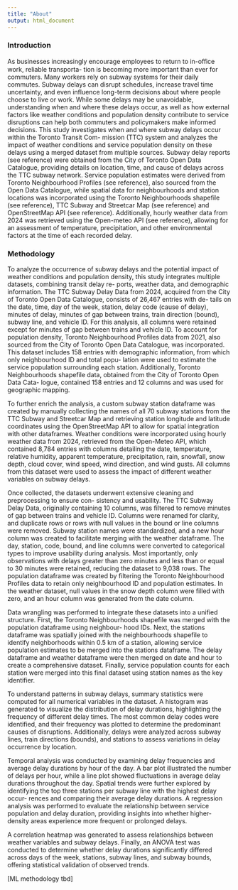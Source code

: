 ```yaml
---
title: "About"
output: html_document
---
```


### Introduction

As businesses increasingly encourage employees to return to in-oﬀice work, reliable transporta- tion is becoming more important than ever for commuters. Many workers rely on subway systems for their daily commutes. Subway delays can disrupt schedules, increase travel time uncertainty, and even influence long-term decisions about where people choose to live or work. While some delays may be unavoidable, understanding when and where these delays occur, as well as how external factors like weather conditions and population density contribute to service disruptions can help both commuters and policymakers make informed decisions.
This study investigates when and where subway delays occur within the Toronto Transit Com- mission (TTC) system and analyzes the impact of weather conditions and service population density on these delays using a merged dataset from multiple sources. Subway delay reports (see reference) were obtained from the City of Toronto Open Data Catalogue, providing details on location, time, and cause of delays across the TTC subway network. Service population estimates were derived from Toronto Neighbourhood Profiles (see reference), also sourced from the Open Data Catalogue, while spatial data for neighbourhoods and station locations was incorporated using the Toronto Neighbourhoods shapefile (see reference), TTC Subway and Streetcar Map (see reference) and OpenStreetMap API (see reference). Additionally, hourly weather data from 2024 was retrieved using the Open-meteo API (see reference), allowing for an assessment of temperature, precipitation, and other environmental factors at the time of each recorded delay.

### Methodology

To analyze the occurrence of subway delays and the potential impact of weather conditions and population density, this study integrates multiple datasets, combining transit delay re- ports, weather data, and demographic information. The TTC Subway Delay Data from 2024, acquired from the City of Toronto Open Data Catalogue, consists of 26,467 entries with de- tails on the date, time, day of the week, station, delay code (cause of delay), minutes of delay, minutes of gap between trains, train direction (bound), subway line, and vehicle ID. For this analysis, all columns were retained except for minutes of gap between trains and vehicle ID. To account for population density, Toronto Neighbourhood Profiles data from 2021, also sourced from the City of Toronto Open Data Catalogue, was incorporated. This dataset includes 158 entries with demographic information, from which only neighbourhood ID and total popu- lation were used to estimate the service population surrounding each station. Additionally, Toronto Neighbourhoods shapefile data, obtained from the City of Toronto Open Data Cata- logue, contained 158 entries and 12 columns and was used for geographic mapping.

To further enrich the analysis, a custom subway station dataframe was created by manually collecting the names of all 70 subway stations from the TTC Subway and Streetcar Map and retrieving station longitude and latitude coordinates using the OpenStreetMap API to allow for spatial integration with other dataframes. Weather conditions were incorporated using hourly weather data from 2024, retrieved from the Open-Meteo API, which contained 8,784 entries with columns detailing the date, temperature, relative humidity, apparent temperature, precipitation, rain, snowfall, snow depth, cloud cover, wind speed, wind direction, and wind gusts. All columns from this dataset were used to assess the impact of different weather variables on subway delays.

Once collected, the datasets underwent extensive cleaning and preprocessing to ensure con- sistency and usability. The TTC Subway Delay Data, originally containing 10 columns, was filtered to remove minutes of gap between trains and vehicle ID. Columns were renamed for clarity, and duplicate rows or rows with null values in the bound or line columns were removed. Subway station names were standardized, and a new hour column was created to facilitate merging with the weather dataframe. The day, station, code, bound, and line columns were converted to categorical types to improve usability during analysis. Most importantly, only observations with delays greater than zero minutes and less than or equal to 30 minutes were retained, reducing the dataset to 9,038 rows. The population dataframe was created by filtering the Toronto Neighbourhood Profiles data to retain only neighbourhood ID and population estimates. In the weather dataset, null values in the snow depth column were filled with zero, and an hour column was generated from the date column.

Data wrangling was performed to integrate these datasets into a unified structure. First, the Toronto Neighbourhoods shapefile was merged with the population dataframe using neighbour- hood IDs. Next, the stations dataframe was spatially joined with the neighbourhoods shapefile to identify neighborhoods within 0.5 km of a station, allowing service population estimates to be merged into the stations dataframe. The delay dataframe and weather dataframe were then merged on date and hour to create a comprehensive dataset. Finally, service population counts for each station were merged into this final dataset using station names as the key identifier.

To understand patterns in subway delays, summary statistics were computed for all numerical variables in the dataset. A histogram was generated to visualize the distribution of delay durations, highlighting the frequency of different delay times. The most common delay codes were identified, and their frequency was plotted to determine the predominant causes of disruptions. Additionally, delays were analyzed across subway lines, train directions (bounds), and stations to assess variations in delay occurrence by location.

Temporal analysis was conducted by examining delay frequencies and average delay durations by hour of the day. A bar plot illustrated the number of delays per hour, while a line plot showed fluctuations in average delay durations throughout the day. Spatial trends were further explored by identifying the top three stations per subway line with the highest delay occur- rences and comparing their average delay durations. A regression analysis was performed to evaluate the relationship between service population and delay duration, providing insights into whether higher-density areas experience more frequent or prolonged delays.

A correlation heatmap was generated to assess relationships between weather variables and subway delays. Finally, an ANOVA test was conducted to determine whether delay durations significantly differed across days of the week, stations, subway lines, and subway bounds, offering statistical validation of observed trends.

[ML methodology tbd]

